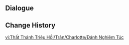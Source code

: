 {{Genius Invokation TCG Stage
|title        = Charlotte: Serious
|type         = Serious Showdown
|group        = Invitation Board
|character    = Charlotte
|requirement  = 7
|introduction = "Whoa! If every match was this exciting, we could totally have a permanent Genius Invokation TCG column in The Steambird. I bet it'd be incredibly popular!"<br>{{color|bp|Special Rule: "Charlotte" starts with the Talent Card "A Summation of Interest" equipped.}}
|objective_1  = Achieve victory
|reward_1     = Lucky Coin*1000
|lineup       = Charlotte;Barbara;Qiqi
|action       = A Summation of Interest;A Summation of Interest;Ocean-Hued Clam;Ocean-Hued Clam;Fruit of Fulfillment;Fruit of Fulfillment;Elemental Resonance: Woven Ice;Elemental Resonance: Woven Ice;Elemental Resonance: Shattering Ice;Elemental Resonance: Shattering Ice;Crown of Watatsumi;Crown of Watatsumi;Tubby;Tubby;Wangshu Inn;Wangshu Inn;Favonius Cathedral;Favonius Cathedral;Sangonomiya Shrine;Sangonomiya Shrine;Liyue Harbor Wharf;Liyue Harbor Wharf;Tenshukaku;Tenshukaku;Mushroom Pizza;Mushroom Pizza;Mondstadt Hash Brown;Mondstadt Hash Brown;The Bestest Travel Companion!;The Bestest Travel Companion!
|reserve      = 
}}

==Dialogue==
{{Transclude|Genius Invokation TCG/Stage/Charlotte|Serious Showdown}}

==Change History==
{{Change History|4.5}}

[[vi:Thất Thánh Triệu Hồi/Trận/Charlotte/Đánh Nghiêm Túc]]